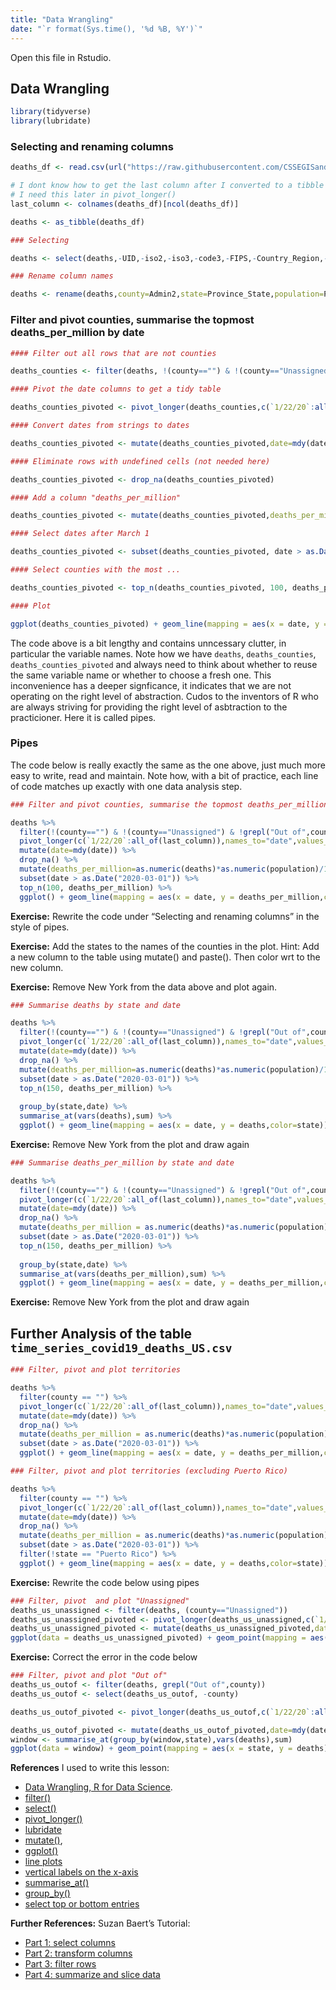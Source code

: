 ```yaml
---
title: "Data Wrangling"
date: "`r format(Sys.time(), '%d %B, %Y')`"
---
```


Open this file in Rstudio.

## Data Wrangling

```r
library(tidyverse)
library(lubridate)
```

### Selecting and renaming columns

```r

deaths_df <- read.csv(url("https://raw.githubusercontent.com/CSSEGISandData/COVID-19/master/csse_covid_19_data/csse_covid_19_time_series/time_series_covid19_deaths_US.csv"),check.names = FALSE)

# I dont know how to get the last column after I converted to a tibble
# I need this later in pivot_longer()
last_column <- colnames(deaths_df)[ncol(deaths_df)]

deaths <- as_tibble(deaths_df)

### Selecting

deaths <- select(deaths,-UID,-iso2,-iso3,-code3,-FIPS,-Country_Region,-Lat,-Long_,-Combined_Key)

### Rename column names

deaths <- rename(deaths,county=Admin2,state=Province_State,population=Population)
```

### Filter and pivot counties, summarise the topmost deaths_per_million by date

```r

#### Filter out all rows that are not counties

deaths_counties <- filter(deaths, !(county=="") & !(county=="Unassigned") & !grepl("Out of",county))

#### Pivot the date columns to get a tidy table

deaths_counties_pivoted <- pivot_longer(deaths_counties,c(`1/22/20`:all_of(last_column)),names_to="date",values_to="deaths")

#### Convert dates from strings to dates

deaths_counties_pivoted <- mutate(deaths_counties_pivoted,date=mdy(date))

#### Eliminate rows with undefined cells (not needed here)

deaths_counties_pivoted <- drop_na(deaths_counties_pivoted)

#### Add a column "deaths_per_million"

deaths_counties_pivoted <- mutate(deaths_counties_pivoted,deaths_per_million=as.numeric(deaths)*as.numeric(population)/1000000)

#### Select dates after March 1

deaths_counties_pivoted <- subset(deaths_counties_pivoted, date > as.Date("2020-03-01"))

#### Select counties with the most ...

deaths_counties_pivoted <- top_n(deaths_counties_pivoted, 100, deaths_per_million)

#### Plot

ggplot(deaths_counties_pivoted) + geom_line(mapping = aes(x = date, y = deaths_per_million,color=county)) 
```

The code above is a bit lengthy and contains unncessary clutter, in particular the variable names. Note how we have `deaths`, `deaths_counties`, `deaths_counties_pivoted` and always need to think about whether to reuse the same variable name or whether to choose a fresh one. This inconvenience has a deeper signficance, it indicates that we are not operating on the right level of abstraction. Cudos to the inventors of R who are always striving for providing the right level of asbtraction to the practicioner. Here it is called pipes.

### Pipes

The code below is really exactly the same as the one above, just much more easy to write, read and maintain. Note how, with a bit of practice, each line of code matches up exactly with one data analysis step. 

```r
### Filter and pivot counties, summarise the topmost deaths_per_million by date

deaths %>% 
  filter(!(county=="") & !(county=="Unassigned") & !grepl("Out of",county)) %>%
  pivot_longer(c(`1/22/20`:all_of(last_column)),names_to="date",values_to="deaths") %>%
  mutate(date=mdy(date)) %>%
  drop_na() %>%
  mutate(deaths_per_million=as.numeric(deaths)*as.numeric(population)/1000000) %>%
  subset(date > as.Date("2020-03-01")) %>%
  top_n(100, deaths_per_million) %>%
  ggplot() + geom_line(mapping = aes(x = date, y = deaths_per_million,color=county)) 
```

**Exercise:** Rewrite the code under "Selecting and renaming columns" in the style of pipes.

**Exercise:** Add the states to the names of the counties in the plot. Hint: Add a new column to the table using mutate() and paste(). Then color wrt to the new column.

**Exercise:** Remove New York from the data above and plot again.

```r
### Summarise deaths by state and date

deaths %>% 
  filter(!(county=="") & !(county=="Unassigned") & !grepl("Out of",county)) %>%
  pivot_longer(c(`1/22/20`:all_of(last_column)),names_to="date",values_to="deaths") %>%
  mutate(date=mdy(date)) %>%
  drop_na() %>%
  mutate(deaths_per_million=as.numeric(deaths)*as.numeric(population)/1000000) %>%
  subset(date > as.Date("2020-03-01")) %>%
  top_n(150, deaths_per_million) %>%
  
  group_by(state,date) %>%
  summarise_at(vars(deaths),sum) %>%
  ggplot() + geom_line(mapping = aes(x = date, y = deaths,color=state)) 
```

**Exercise:** Remove New York from the plot and draw again

```r
### Summarise deaths_per_million by state and date

deaths %>% 
  filter(!(county=="") & !(county=="Unassigned") & !grepl("Out of",county)) %>%
  pivot_longer(c(`1/22/20`:all_of(last_column)),names_to="date",values_to="deaths") %>%
  mutate(date=mdy(date)) %>%
  drop_na() %>%
  mutate(deaths_per_million = as.numeric(deaths)*as.numeric(population)/1000000) %>%
  subset(date > as.Date("2020-03-01")) %>%
  top_n(150, deaths_per_million) %>%
  
  group_by(state,date) %>%
  summarise_at(vars(deaths_per_million),sum) %>%
  ggplot() + geom_line(mapping = aes(x = date, y = deaths_per_million,color=state)) 
```

**Exercise:** Remove New York from the plot and draw again

## Further Analysis of the table `time_series_covid19_deaths_US.csv`

```r
### Filter, pivot and plot territories

deaths %>%
  filter(county == "") %>%
  pivot_longer(c(`1/22/20`:all_of(last_column)),names_to="date",values_to="deaths") %>%
  mutate(date=mdy(date)) %>%
  drop_na() %>%
  mutate(deaths_per_million = as.numeric(deaths)*as.numeric(population)/1000000) %>%
  subset(date > as.Date("2020-03-01")) %>%
  ggplot() + geom_line(mapping = aes(x = date, y = deaths_per_million,color=state)) 
```

```r
### Filter, pivot and plot territories (excluding Puerto Rico)

deaths %>%
  filter(county == "") %>%
  pivot_longer(c(`1/22/20`:all_of(last_column)),names_to="date",values_to="deaths") %>%
  mutate(date=mdy(date)) %>%
  drop_na() %>%
  mutate(deaths_per_million = as.numeric(deaths)*as.numeric(population)/1000000) %>%
  subset(date > as.Date("2020-03-01")) %>%
  filter(!state == "Puerto Rico") %>%
  ggplot() + geom_line(mapping = aes(x = date, y = deaths,color=state)) 
```

**Exercise:** Rewrite the code below using pipes

```r
### Filter, pivot  and plot "Unassigned"
deaths_us_unassigned <- filter(deaths, (county=="Unassigned"))
deaths_us_unassigned_pivoted <- pivot_longer(deaths_us_unassigned,c(`1/22/20`:all_of(last_column)),names_to="date",values_to="deaths")
deaths_us_unassigned_pivoted <- mutate(deaths_us_unassigned_pivoted,date=mdy(date))
ggplot(data = deaths_us_unassigned_pivoted) + geom_point(mapping = aes(x = state, y = deaths)) + theme(axis.text.x = element_text(angle = 90, hjust = 1))
```

**Exercise:** Correct the error in the code below

```r
### Filter, pivot and plot "Out of"
deaths_us_outof <- filter(deaths, grepl("Out of",county))
deaths_us_outof <- select(deaths_us_outof, -county)

deaths_us_outof_pivoted <- pivot_longer(deaths_us_outof,c(`1/22/20`:all_of(last_column)),names_to="date",values_to="deaths")

deaths_us_outof_pivoted <- mutate(deaths_us_outof_pivoted,date=mdy(date))
window <- summarise_at(group_by(window,state),vars(deaths),sum)
ggplot(data = window) + geom_point(mapping = aes(x = state, y = deaths)) + theme(axis.text.x = element_text(angle = 90, hjust = 1))
```


**References** I used to write this lesson:

- [Data Wrangling, R for Data Science](https://r4ds.had.co.nz/wrangle-intro.html). 
- [filter()](https://r4ds.had.co.nz/transform.html#filter-rows-with-filter)
- [select()](https://r4ds.had.co.nz/transform.html#select)
- [pivot_longer()](https://r4ds.had.co.nz/tidy-data.html#pivoting)
- [lubridate](https://lubridate.tidyverse.org/)
- [mutate()](https://dplyr.tidyverse.org/reference/mutate.html), 
- [ggplot()](https://r4ds.had.co.nz/data-visualisation.html#creating-a-ggplot)
- [line plots](http://www.sthda.com/english/wiki/ggplot2-line-plot-quick-start-guide-r-software-and-data-visualization)
- [vertical labels on the x-axis](https://stackoverflow.com/a/1331400/4600290)
- [summarise_at()](https://suzan.rbind.io/2018/04/dplyr-tutorial-4/#summarise-at)
- [group_by()](https://dplyr.tidyverse.org/reference/group_by.html)
- [select top or bottom entries](https://dplyr.tidyverse.org/reference/top_n.html)

**Further References:** Suzan Baert's Tutorial:
  
- [Part 1: select columns](https://suzan.rbind.io/2018/01/dplyr-tutorial-1/)
- [Part 2: transform columns](https://suzan.rbind.io/2018/02/dplyr-tutorial-2/)
- [Part 3: filter rows](https://suzan.rbind.io/2018/02/dplyr-tutorial-3/)
- [Part 4: summarize and slice data](https://suzan.rbind.io/2018/04/dplyr-tutorial-4/)

